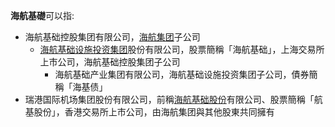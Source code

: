 '''海航基礎'''可以指:
* 海航基础控股集团有限公司，[[海航集团|海航集团]]子公司
** [[海航基础设施投资集团|海航基础设施投资集团]]股份有限公司，股票簡稱「海航基础」，上海交易所上市公司，海航基础控股集团子公司
*** 海航基础产业集团有限公司，海航基础设施投资集团子公司，債券簡稱「海基债」
* 瑞港国际机场集团股份有限公司，前稱[[海航基础股份|海航基础股份]]有限公司、股票簡稱「航基股份」，香港交易所上市公司，由海航集团與其他股東共同擁有

{{Disambig|cat=四字组织机构消歧义}}